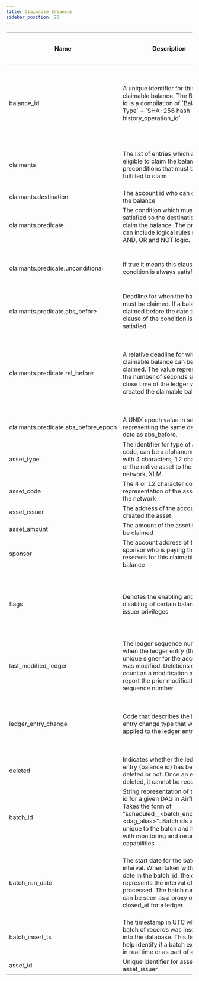 ```yaml
---
title: Claimable Balances
sidebar_position: 20
---
```


| Name                                 | Description                                                                                                                                                                                                    | Data Type     | Domain Values                                                                                                                   | Primary Key? | Natural Key? | Partition or Cluster Field? | Required? | Notes                                                                                                                                                                                             |
| ------------------------------------ | -------------------------------------------------------------------------------------------------------------------------------------------------------------------------------------------------------------- | ------------- | ------------------------------------------------------------------------------------------------------------------------------- | ------------ | ------------ | --------------------------- | --------- | ------------------------------------------------------------------------------------------------------------------------------------------------------------------------------------------------- |
| balance_id                           | A unique identifier for this claimable balance. The Balance id is a compilation of \`Balance Type\` + \`SHA-256 hash history_operation_id\`                                                                    | string        |                                                                                                                                 |              | Yes          |                             | Yes       | The Balance Type is fixed at V0, \`00000000\`. If there is a protocol change that materially impacts the mechanics of claimable balances, the balance type would update to V1.                    |
| claimants                            | The list of entries which are eligible to claim the balance and preconditions that must be fulfilled to claim                                                                                                  | array[record] |                                                                                                                                 |              |              |                             | Yes       | Multiple accounts can be specified in the claimants record, including the account of the balance creator.                                                                                         |
| claimants.destination                | The account id who can claim the balance                                                                                                                                                                       | string        |                                                                                                                                 |              |              |                             | Yes       |                                                                                                                                                                                                   |
| claimants.predicate                  | The condition which must be satisfied so the destination can claim the balance. The predicate can include logical rules using AND, OR and NOT logic.                                                           | array[record] |                                                                                                                                 |              |              |                             | Yes       |                                                                                                                                                                                                   |
| claimants.predicate.unconditional    | If true it means this clause of the condition is always satisfied                                                                                                                                              | boolean       |                                                                                                                                 |              |              |                             | No        | When the predicate is only unconditional = true, it means that the balance can be claimed under any conditions                                                                                    |
| claimants.predicate.abs_before       | Deadline for when the balance must be claimed. If a balance is claimed before the date then the clause of the condition is satisfied.                                                                          | string        |                                                                                                                                 |              |              |                             | No        |                                                                                                                                                                                                   |
| claimants.predicate.rel_before       | A relative deadline for when the claimable balance can be claimed. The value represents the number of seconds since the close time of the ledger which created the claimable balance                           | integer       |                                                                                                                                 |              |              |                             | No        | This condition is useful when creating a timebounds based on creation conditions. If the creator wanted a balance only claimable one week after creation, this condition would satisfy that rule. |
| claimants.predicate.abs_before_epoch | A UNIX epoch value in seconds representing the same deadline date as abs_before.                                                                                                                               | integer       |                                                                                                                                 |              |              |                             | No        |                                                                                                                                                                                                   |
| asset_type                           | The identifier for type of asset code, can be a alphanumeric with 4 characters, 12 characters or the native asset to the network, XLM.                                                                         | string        | credit_alphanum4 credit_alphanum12 native                                                                                       |              |              |                             | Yes       |                                                                                                                                                                                                   |
| asset_code                           | The 4 or 12 character code representation of the asset on the network                                                                                                                                          | string        |                                                                                                                                 |              |              |                             | No        |                                                                                                                                                                                                   |
| asset_issuer                         | The address of the account that created the asset                                                                                                                                                              | string        |                                                                                                                                 |              |              |                             | No        |                                                                                                                                                                                                   |
| asset_amount                         | The amount of the asset that can be claimed                                                                                                                                                                    | float         |                                                                                                                                 |              |              |                             | Yes       |                                                                                                                                                                                                   |
| sponsor                              | The account address of the sponsor who is paying the reserves for this claimable balance                                                                                                                       | string        |                                                                                                                                 |              |              |                             | No        | Sponsors of claimable balances are the creators of the balance.                                                                                                                                   |
| flags                                | Denotes the enabling and disabling of certain balance issuer privileges                                                                                                                                        | integer       | 0 - None, Default 1 - Auth Clawback Enabled                                                                                     |              |              |                             | Yes       | Flags are set by the claimable balance accounts for an asset. When user accounts claim a balance, the flags applied to the asset originate from this account                                      |
| last_modified_ledger                 | The ledger sequence number when the ledger entry (this unique signer for the account) was modified. Deletions do not count as a modification and will report the prior modification sequence number            | integer       |                                                                                                                                 |              | Yes          | cluster                     | Yes       |                                                                                                                                                                                                   |
| ledger_entry_change                  | Code that describes the ledger entry change type that was applied to the ledger entry.                                                                                                                         | integer       | 0 - Ledger Entry Created 1 - Ledger Entry Updated 2 - Ledger Entry Deleted 3 - Ledger Entry State (value of the entry)          |              | Yes          |                             | Yes       | Valid entry change types are 0, and 2 for ledger entries of type \`claimable_balances\`. Once created, a balance cannot be updated.                                                               |
| deleted                              | Indicates whether the ledger entry (balance id) has been deleted or not. Once an entry is deleted, it cannot be recovered.                                                                                     | boolean       |                                                                                                                                 |              |              |                             | Yes       |                                                                                                                                                                                                   |
| batch_id                             | String representation of the run id for a given DAG in Airflow. Takes the form of "scheduled__<batch_end_date>-<dag_alias>". Batch ids are unique to the batch and help with monitoring and rerun capabilities | string        |                                                                                                                                 |              |              |                             | Yes       |                                                                                                                                                                                                   |
| batch_run_date                       | The start date for the batch interval. When taken with the date in the batch_id, the date represents the interval of ledgers processed. The batch run date can be seen as a proxy of closed_at for a ledger.   | datetime      |                                                                                                                                 |              |              | MONTH partition             | Yes       | The table is partitioned on batch_run_date. It is recommended to always include the batch_run_date in the filter if possible to help reduce query cost.                                           |
| batch_insert_ts                      | The timestamp in UTC when a batch of records was inserted into the database. This field can help identify if a batch executed in real time or as part of a backfill                                            | timestamp     |                                                                                                                                 |              |              |                             | Yes       |                                                                                                                                                                                                   |
| asset_id                             | Unique identifier for asset_code, asset_issuer                                                                                                                                                                 | integer       |                                                                                                                                 |              |              | cluster                     | No        |                                                                                                                                                                                                   |